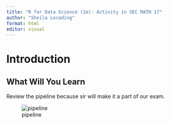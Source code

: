 ```yaml
---
title: "R for Data Science (2e): Activity in SEC MATH 17"
author: "Sheila Locading"
format: html
editor: visual
---
```


# Introduction

## What Will You Learn

Review the pipeline because sir will make it a part of our exam.

![pipeline](rfordspics/rfordspic1.png)
